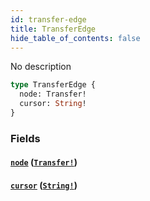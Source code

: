 ```yaml
---
id: transfer-edge
title: TransferEdge
hide_table_of_contents: false
---
```



No description

```graphql
type TransferEdge {
  node: Transfer!
  cursor: String!
}
```


### Fields

#### [`node`](#) ([`Transfer!`](/mainnet/api/graphql/objects/transfer))




#### [`cursor`](#) ([`String!`](/mainnet/api/graphql/scalars/string))






